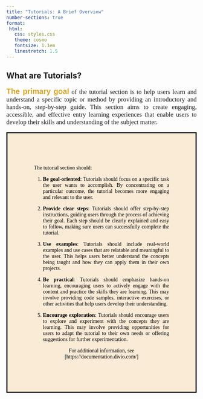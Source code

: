 ```yaml
---
title: "Tutorials: A Brief Overview"
number-sections: true
format:
 html:
   css: styles.css
   theme: cosmo
   fontsize: 1.1em
   linestretch: 1.5
---
```


## What are Tutorials?

::: {style="text-align: justify; font-size: 1.2em; line-stretch: 1.o; font-family: Georgia, serif;"}
[**The primary goal**]{style="color: goldenrod; font-size: 1.2em; font-family: Verdana, sans-serif;"} 
of the tutorial section is to help users learn and understand a specific topic or method by providing an introductory and hands-on, step-by-step guide. This section aims to create engaging, accessible, and effective entry learning experiences that enable users to develop their skills and understanding of the subject matter. 
:::

::: {style="text-align: justify; line-height: normal; color: black; border: solid black; background-color: antiquewhite; padding: 70px; font-family: Georgia, serif;"}

The tutorial section should:

1. **Be goal-oriented**: Tutorials should focus on a specific task the user wants to accomplish. By concentrating on a particular outcome, the tutorial becomes more engaging and relevant to the user.

2. **Provide clear steps**: Tutorials should offer step-by-step instructions, guiding users through the process of achieving their goal. Each step should be clearly explained and easy to follow, making sure users can successfully complete the tutorial.

3. **Use examples**: Tutorials should include real-world examples and use cases that are relatable and meaningful to the user. This helps users better understand the concepts being taught and how they can apply them in their own projects.

4. **Be practical**: Tutorials should emphasize hands-on learning, encouraging users to actively engage with the content and practice the skills they are learning. This may involve providing code samples, interactive exercises, or other activities that help users develop their understanding.

5. **Encourage exploration**: Tutorials should encourage users to explore and experiment with the concepts they are learning. This may involve providing opportunities for users to adapt the tutorial to their own needs or offering suggestions for further experimentation.

::: {style="text-align: center"}
For additional information, see [https://documentation.divio.com/]
:::

:::
